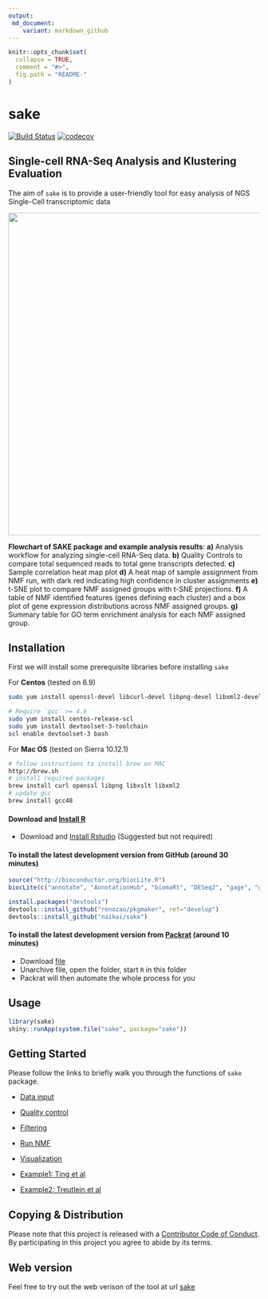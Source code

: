 ```yaml
---
output: 
 md_document:
    variant: markdown_github
---
```


<!-- README.md is generated from README.Rmd. Please edit that file -->

```r
knitr::opts_chunk$set(
  collapse = TRUE,
  comment = "#>",
  fig.path = "README-"
)
```

# sake 

[![Build Status](https://travis-ci.com/naikai/sake.svg?token=qigAqQi4xmKjKDqnm97n&branch=master)](https://travis-ci.com/naikai/sake)
[![codecov](https://codecov.io/gh/naikai/sake/branch/master/graph/badge.svg?token=WEipAvcFMf)](https://codecov.io/gh/naikai/sake)

## **S**ingle-cell RNA-Seq **A**nalysis and **K**lustering **E**valuation
The aim of `sake` is to provide a user-friendly tool for easy analysis of NGS Single-Cell transcriptomic data

<img src="vignettes/Figures/SAKE_workflow.png" width="1024px" height="647px" />

**Flowchart of SAKE package and example analysis results**: **a)** Analysis workflow for analyzing single-cell RNA-Seq data. **b)** Quality Controls to compare total sequenced reads to total gene transcripts detected. **c)** Sample correlation heat map plot **d)** A heat map of sample assignment from NMF run, with dark red indicating high confidence in cluster assignments **e)** t-SNE plot to compare NMF assigned groups with t-SNE projections. **f)** A table of NMF identified features (genes defining each cluster) and a box plot of gene expression distributions across NMF assigned groups. **g)** Summary table for GO term enrichment analysis for each NMF assigned group.

## Installation 

First we will install some prerequisite libraries before installing `sake`  

For **Centos** (tested on 6.9)
``` bash
sudo yum install openssl-devel libcurl-devel libpng-devel libxml2-devel libxslt

# Require `gcc` >= 4.6 
sudo yum install centos-release-scl
sudo yum install devtoolset-3-toolchain
scl enable devtoolset-3 bash
```

For **Mac OS** (tested on Sierra 10.12.1)
``` bash
# follow instructions to install brew on MAC
http://brew.sh
# install required packages 
brew install curl openssl libpng libxslt libxml2 
# update gcc
brew install gcc48
```

#### Download and [Install R](http://cran.wustl.edu)   
- Download and [Install Rstudio](https://www.rstudio.com/products/rstudio/download/) (Suggested but not required)


#### To install the latest development version from GitHub (around 30 minutes)
```R
source("http://bioconductor.org/biocLite.R")
biocLite(c("annotate", "AnnotationHub", "biomaRt", "DESeq2", "gage", "gageData", "GO.db", "pathview"))

install.packages("devtools")
devtools::install_github("renozao/pkgmaker", ref="develop")
devtools::install_github("naikai/sake")
```

#### To install the latest development version from [Packrat](https://rstudio.github.io/packrat/) (around 10 minutes)

- Download [file](https://drive.google.com/open?id=0B1IIy0OXXU2kQWwzUnBGdTdOc0U)
- Unarchive file, open the folder, start `R` in this folder
- Packrat will then automate the whole process for you 

## Usage 
```R
library(sake)
shiny::runApp(system.file("sake", package="sake"))
```

## Getting Started
Please follow the links to briefly walk you through the functions of `sake` package. 

- [Data input](vignettes/Data_Input.Rmd)
- [Quality control](vignettes/Quality_Control.Rmd)
- [Filtering](vignettes/Filtering.Rmd)
- [Run NMF](vignettes/NMF.Rmd)
- [Visualization](vignettes/Visualization.Rmd)

- [Example1: Ting et al](vignettes/Ting.Rmd)
- [Example2: Treutlein et al](vignettes/Treutlein.Rmd)

## Copying & Distribution
Please note that this project is released with a [Contributor Code of Conduct](CONDUCT.md). By participating in this project you agree to abide by its terms.

## Web version 
Feel free to try out the web verison of the tool at url [sake](http://sake.mhammell.tools)
